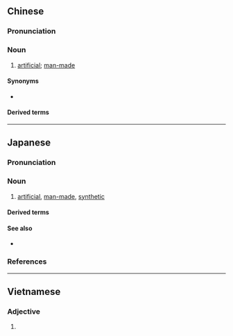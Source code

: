 ==Chinese==
{{zh-forms}}

===Pronunciation===
{{zh-pron
|m=rénzào
|c=jan4 zou6
|mn=qz:lîn-chǒ/tp,xm:lîn-chō/kh,zz:jîn-chō
|w=3zen zau
|cat=n
}}

===Noun===
{{head|zh|noun}}

# {{lb|zh|attributive}} [[artificial]]; [[man-made]]

====Synonyms====
* {{zh-l|人工}}

====Derived terms====
{{zh-der|人造革|人造毛|人造棉|人造奶油|人造石油|人造絲|人造土|人造衛星|人造纖維|人造行星|人造黃油}}

{{zh-cat|Elementary}}

----

==Japanese==
{{ja-kanjitab|じん|ぞう|yomi=o}}

===Pronunciation===
{{ja-pron|yomi=o|じんぞう|acc=0|acc_ref=DJR,NHK}}

===Noun===
{{ja-noun|じんぞう|hhira=じんざう}}

# [[artificial]], [[man-made]], [[synthetic]]

====Derived terms====
{{der3|ja|{{ja-r|人造藍|じんぞう あい}}
|{{ja-r|人造絹糸|じんぞう けんし|[[rayon]]}}
|{{ja-r|人造湖|じんぞうこ}}
|{{ja-r|人造ゴム|じんぞう ゴム}}
|{{ja-r|人造石|じんぞうせき}}
|{{ja-r|人造石油|じんぞう せきゆ}}
|{{ja-r|人造繊維|じんぞう せんい}}
|{{ja-r|人造染料|じんぞう せんりょう}}
|{{ja-r|人造大理石|じんぞう だいりせき}}
|{{ja-r|人造人間|じんぞう にんげん}}
|{{ja-r|人造バター|じんぞう バター}}
|{{ja-r|人造肥料|じんぞう ひりょう}}
|{{ja-r|人造米|じんぞうまい}}
}}

====See also====
* {{ja-r|人工|じんこう}}

===References===
<references/>

----

==Vietnamese==
{{vi-hantutab}}

===Adjective===
{{vi-adj|sc=Hani}}

# {{han tu form of|nhân tạo|[[artificial]], [[man-made]]}}